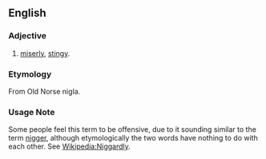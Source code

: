 {{Wikipediapar|Niggardly}}
==English==
===Adjective===
#[[miserly]], [[stingy]].

===Etymology===

From Old Norse nigla.

===Usage Note===

Some people feel this term to be offensive, due to it sounding similar to the term [[nigger]], although etymologically the two words have nothing to do with each other. See [[Wikipedia:Niggardly]].